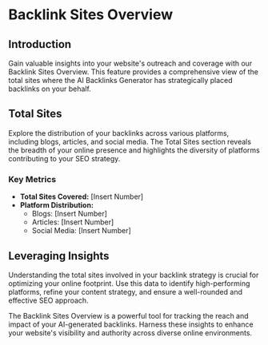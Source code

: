 # Backlink Sites Overview

## Introduction

Gain valuable insights into your website's outreach and coverage with our Backlink Sites Overview. This feature provides a comprehensive view of the total sites where the AI Backlinks Generator has strategically placed backlinks on your behalf.

## Total Sites

Explore the distribution of your backlinks across various platforms, including blogs, articles, and social media. The Total Sites section reveals the breadth of your online presence and highlights the diversity of platforms contributing to your SEO strategy.

### Key Metrics

- **Total Sites Covered:** [Insert Number]
- **Platform Distribution:**
  - Blogs: [Insert Number]
  - Articles: [Insert Number]
  - Social Media: [Insert Number]

## Leveraging Insights

Understanding the total sites involved in your backlink strategy is crucial for optimizing your online footprint. Use this data to identify high-performing platforms, refine your content strategy, and ensure a well-rounded and effective SEO approach.

The Backlink Sites Overview is a powerful tool for tracking the reach and impact of your AI-generated backlinks. Harness these insights to enhance your website's visibility and authority across diverse online environments.
